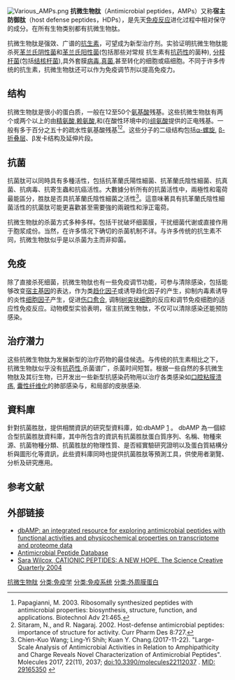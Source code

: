 {{主條目消歧義|注意：本條目介紹的不是「'''[[抗菌肽|抗菌肽]]'''」（Cathelicidin）}}[[File:Various_AMPs.png|thumb]]
'''抗微生物肽'''（Antimicrobial peptides，AMPs）又称'''宿主防御肽'''（host defense peptides，HDPs），是先天[[免疫反應|免疫反应]]进化过程中相对保守的成分。在所有生物类别都有抗微生物肽。

抗微生物肽是强效、广谱的[[抗生素|抗生素]]，可望成为新型治疗剂。实验证明抗微生物肽能杀死[[革兰氏阴性菌|革兰氏阴性菌]]和[[革兰氏阳性菌|革兰氏阳性菌]](包括那些对常规 抗生素有[[抗药性|抗药性]]的菌种), [[分枝杆菌属|分枝杆菌]](包括[[結核桿菌|结核杆菌]]),具外套膜[[病毒|病毒]],[[真菌|真菌]],甚至转化的细胞或癌细胞。不同于许多传统的抗生素，抗微生物肽还可以作为免疫调节剂以提高免疫力。

==结构==
抗微生物肽是很小的蛋白质，一般在12至50个[[氨基酸|氨基酸]]残基。这些抗微生物肽有两个或两个以上的由[[精氨酸|精氨酸]],[[赖氨酸|赖氨酸]],和(在酸性环境中的)[[组氨酸|组氨酸]]提供的正电残基。一般有多于百分之五十的疏水性氨基酸残基<ref>Papagianni, M. 2003. Ribosomally synthesized peptides with antimicrobial properties: biosynthesis, structure, function, and applications. Biotechnol Adv 21:465.</ref><ref>Sitaram, N., and R. Nagaraj. 2002. Host-defense antimicrobial peptides: importance of structure for activity. Curr Pharm Des 8:727.</ref>。这些分子的二级结构包括[[Α螺旋|α-螺旋]], [[β-折叠层|β-折叠层]]、β发卡结构及延伸片段。

==抗菌==
抗菌肽可以同時具有多種活性，包括抗革蘭氏陽性細菌、抗革蘭氏陰性細菌、抗真菌、抗病毒、抗寄生蟲和抗癌活性。大數據分析所有的抗菌活性中，兩極性和電荷最能區分，胜肽是否具抗革蘭氏陰性細菌之活性<ref>Chien-Kuo Wang; Ling-Yi Shih; Kuan Y. Chang.(2017-11-22). "Large-Scale Analysis of Antimicrobial Activities in Relation to Amphipathicity and Charge Reveals Novel Characterization of Antimicrobial Peptides". Molecules 2017, 22(11), 2037; [http://www.mdpi.com/1420-3049/22/11/2037/htm doi:10.3390/molecules22112037] {{Wayback|url=http://www.mdpi.com/1420-3049/22/11/2037/htm |date=20200804173947 }}. [https://www.ncbi.nlm.nih.gov/pubmed/29165350 MID: 29165350] {{Wayback|url=https://www.ncbi.nlm.nih.gov/pubmed/29165350 |date=20200514002844 }}</ref>。這意味著具有抗革蘭氏陰性細菌活性的抗菌肽可能更喜歡甚至需要強的兩親性和淨正電荷。

抗微生物肽的杀菌方式多种多样。包括干扰破坏细菌膜，干扰细菌代谢或直接作用于胞浆成份。当然，在许多情况下确切的杀菌机制不详。与许多传统的抗生素不同，抗微生物肽似乎是以杀菌为主而非抑菌。

==免疫==
除了直接杀死细菌，抗微生物肽也有一些免疫调节功能，可参与清除感染，包括能够改变[[宿主|宿主]][[基因|基因]]的表达，作为类[[趋化因子|趋化因子]]或诱导趋化因子的产生，抑制内毒素诱导的炎性[[细胞因子|细胞因子]]产生，促进[[伤口愈合|伤口愈合]], 调制[[树突状细胞|树突状细胞]]的反应和调节免疫细胞的适应性免疫反应。动物模型实验表明，宿主抗微生物肽，不仅可以清除感染还能预防感染。

==治疗潜力==
这些抗微生物肽为发展新型的治疗药物的最佳候选。与传统的抗生素相比之下， 抗微生物肽似乎没有[[抗药性|抗药性]],杀菌谱广，杀菌时间短暂。根据一些自然的多抗微生物肽及其衍生物，已开发出一些新型抗感染药物用以治疗各类感染如[[口腔潰瘍|口腔粘膜溃疡]], [[囊性纤维化|囊性纤维化]]的肺部感染与，和局部的皮肤感染.

==資料庫==
針對抗菌胜肽，提供相關資訊的研究型資料庫，如:dbAMP [http://csb.cse.yzu.edu.tw/dbAMP] 。 dbAMP 為一個綜合型抗菌胜肽資料庫，其中所包含的資訊有抗菌胜肽蛋白質序列、名稱、物種來源、抗菌物種分類、抗菌胜肽的物理性質、是否經實驗研究證明以及蛋白質結構分析與圖形化等資訊，此些資料庫同時也提供抗菌胜肽等預測工具，供使用者瀏覽、分析及研究應用。

==参考文献==
<div class="references-small">
<references />
</div>

==外部链接==
*[http://csb.cse.yzu.edu.tw/dbAMP dbAMP: an integrated resource for exploring antimicrobial peptides with functional activities and physicochemical properties on transcriptome and proteome data]
*[http://aps.unmc.edu/AP/main.php Antimicrobial Peptide Database] {{Wayback|url=http://aps.unmc.edu/AP/main.php |date=20110720093645 }}
*[http://www.scq.ubc.ca/?p=405 Sara Wilcox, CATIONIC PEPTIDES: A NEW HOPE. The Science Creative Quarterly 2004] {{Wayback|url=http://www.scq.ubc.ca/?p=405 |date=20071119113848 }}
{{Pore-forming toxins}}

[[分类:抗微生物肽|]]
[[分类:免疫学|分类:免疫学]]
[[分类:免疫系统|分类:免疫系统]]
[[分类:外周膜蛋白|分类:外周膜蛋白]]